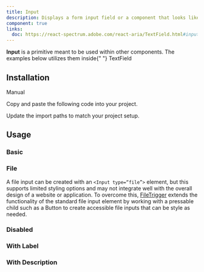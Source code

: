 ```yaml
---
title: Input
description: Displays a form input field or a component that looks like an input field.
component: true
links:
  doc: https://react-spectrum.adobe.com/react-aria/TextField.html#input
---
```


<Callout type="danger">
  <b>Input</b> is a primitive meant to be used within other components. The
  examples below utilizes them inside{" "}
  <Link href="../../../docs/components/textfield">TextField</Link>
</Callout>

<ComponentPreview name="input-demo" className="[&_input]:max-w-xs" />

## Installation

<Tabs defaultValue="manual">

<TabsList>
  <TabsTrigger value="manual">Manual</TabsTrigger>
</TabsList>

<TabsContent value="manual">

<Steps>

<Step>Copy and paste the following code into your project.</Step>

<ComponentSource name="input" />

<Step>Update the import paths to match your project setup.</Step>

</Steps>

</TabsContent>

</Tabs>

## Usage

### Basic

<ComponentPreview name="input-demo" className="[&_input]:max-w-xs" />

### File

A file input can be created with an `<Input type=“file”>` element, but this supports limited styling options and may not integrate well with the overall design of a website or application.
To overcome this, [FileTrigger](../../../docs/components/file-trigger) extends the functionality of the standard file input element by working with a pressable child such as a Button to create accessible file inputs that can be style as needed.

<ComponentPreview name="input-file" className="[&_input]:max-w-xs" />

### Disabled

<ComponentPreview name="input-disabled" className="[&_input]:max-w-xs" />

### With Label

<ComponentPreview name="textfield-demo" />

### With Description

<ComponentPreview name="textfield-desc" />
